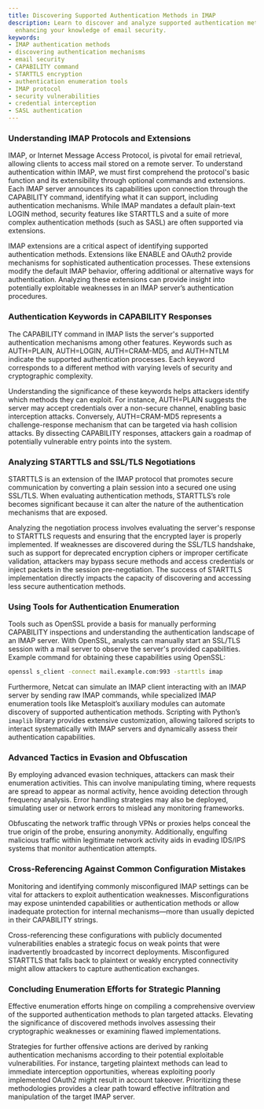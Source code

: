 ```yaml
---
title: Discovering Supported Authentication Methods in IMAP
description: Learn to discover and analyze supported authentication methods in IMAP,
  enhancing your knowledge of email security.
keywords:
- IMAP authentication methods
- discovering authentication mechanisms
- email security
- CAPABILITY command
- STARTTLS encryption
- authentication enumeration tools
- IMAP protocol
- security vulnerabilities
- credential interception
- SASL authentication
---
```


### Understanding IMAP Protocols and Extensions

IMAP, or Internet Message Access Protocol, is pivotal for email retrieval, allowing clients to access mail stored on a remote server. To understand authentication within IMAP, we must first comprehend the protocol's basic function and its extensibility through optional commands and extensions. Each IMAP server announces its capabilities upon connection through the CAPABILITY command, identifying what it can support, including authentication mechanisms. While IMAP mandates a default plain-text LOGIN method, security features like STARTTLS and a suite of more complex authentication methods (such as SASL) are often supported via extensions.

IMAP extensions are a critical aspect of identifying supported authentication methods. Extensions like ENABLE and OAuth2 provide mechanisms for sophisticated authentication processes. These extensions modify the default IMAP behavior, offering additional or alternative ways for authentication. Analyzing these extensions can provide insight into potentially exploitable weaknesses in an IMAP server’s authentication procedures.

### Authentication Keywords in CAPABILITY Responses

The CAPABILITY command in IMAP lists the server's supported authentication mechanisms among other features. Keywords such as AUTH=PLAIN, AUTH=LOGIN, AUTH=CRAM-MD5, and AUTH=NTLM indicate the supported authentication processes. Each keyword corresponds to a different method with varying levels of security and cryptographic complexity.

Understanding the significance of these keywords helps attackers identify which methods they can exploit. For instance, AUTH=PLAIN suggests the server may accept credentials over a non-secure channel, enabling basic interception attacks. Conversely, AUTH=CRAM-MD5 represents a challenge-response mechanism that can be targeted via hash collision attacks. By dissecting CAPABILITY responses, attackers gain a roadmap of potentially vulnerable entry points into the system.

### Analyzing STARTTLS and SSL/TLS Negotiations

STARTTLS is an extension of the IMAP protocol that promotes secure communication by converting a plain session into a secured one using SSL/TLS. When evaluating authentication methods, STARTTLS’s role becomes significant because it can alter the nature of the authentication mechanisms that are exposed.

Analyzing the negotiation process involves evaluating the server's response to STARTTLS requests and ensuring that the encrypted layer is properly implemented. If weaknesses are discovered during the SSL/TLS handshake, such as support for deprecated encryption ciphers or improper certificate validation, attackers may bypass secure methods and access credentials or inject packets in the session pre-negotiation. The success of STARTTLS implementation directly impacts the capacity of discovering and accessing less secure authentication methods.

### Using Tools for Authentication Enumeration

Tools such as OpenSSL provide a basis for manually performing CAPABILITY inspections and understanding the authentication landscape of an IMAP server. With OpenSSL, analysts can manually start an SSL/TLS session with a mail server to observe the server's provided capabilities. Example command for obtaining these capabilities using OpenSSL:

```bash
openssl s_client -connect mail.example.com:993 -starttls imap
```

Furthermore, Netcat can simulate an IMAP client interacting with an IMAP server by sending raw IMAP commands, while specialized IMAP enumeration tools like Metasploit’s auxiliary modules can automate discovery of supported authentication methods. Scripting with Python’s `imaplib` library provides extensive customization, allowing tailored scripts to interact systematically with IMAP servers and dynamically assess their authentication capabilities.

### Advanced Tactics in Evasion and Obfuscation

By employing advanced evasion techniques, attackers can mask their enumeration activities. This can involve manipulating timing, where requests are spread to appear as normal activity, hence avoiding detection through frequency analysis. Error handling strategies may also be deployed, simulating user or network errors to mislead any monitoring frameworks.

Obfuscating the network traffic through VPNs or proxies helps conceal the true origin of the probe, ensuring anonymity. Additionally, engulfing malicious traffic within legitimate network activity aids in evading IDS/IPS systems that monitor authentication attempts.

### Cross-Referencing Against Common Configuration Mistakes

Monitoring and identifying commonly misconfigured IMAP settings can be vital for attackers to exploit authentication weaknesses. Misconfigurations may expose unintended capabilities or authentication methods or allow inadequate protection for internal mechanisms—more than usually depicted in their CAPABILITY strings.

Cross-referencing these configurations with publicly documented vulnerabilities enables a strategic focus on weak points that were inadvertently broadcasted by incorrect deployments. Misconfigured STARTTLS that falls back to plaintext or weakly encrypted connectivity might allow attackers to capture authentication exchanges.

### Concluding Enumeration Efforts for Strategic Planning

Effective enumeration efforts hinge on compiling a comprehensive overview of the supported authentication methods to plan targeted attacks. Elevating the significance of discovered methods involves assessing their cryptographic weaknesses or examining flawed implementations.

Strategies for further offensive actions are derived by ranking authentication mechanisms according to their potential exploitable vulnerabilities. For instance, targeting plaintext methods can lead to immediate interception opportunities, whereas exploiting poorly implemented OAuth2 might result in account takeover. Prioritizing these methodologies provides a clear path toward effective infiltration and manipulation of the target IMAP server.